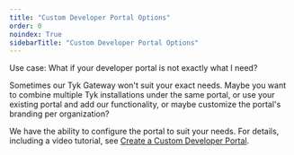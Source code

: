 ```yaml
---
title: "Custom Developer Portal Options"
order: 0
noindex: True
sidebarTitle: "Custom Developer Portal Options"
---
```



<LegacyClassicPortalApi/>

Use case: What if your developer portal is not exactly what I need?

Sometimes our Tyk Gateway won't suit your exact needs.  Maybe you want to combine multiple Tyk installations under the same portal, or use your existing portal and add our functionality, or maybe customize the portal's branding per organization?

We have the ability to configure the portal to suit your needs. For details, including a video tutorial, see [Create a Custom Developer Portal](/docs/tyk-developer-portal/tyk-portal-classic/customise/custom-developer-portal).
